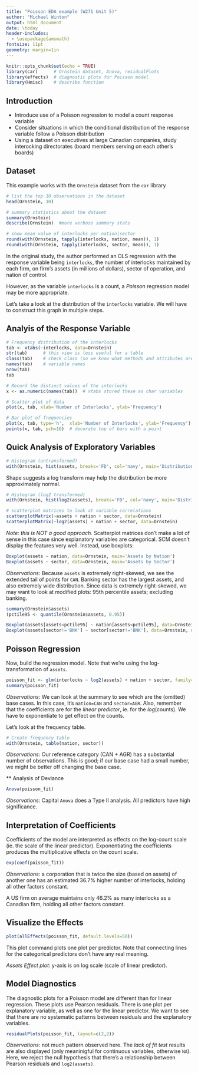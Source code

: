 ```yaml
---
title: "Poisson EDA example (W271 Unit 5)"
author: "Michael Winton"
output: html_document
date: \today
header-includes:
  - \usepackage{amsmath}
fontsize: 11pt
geometry: margin=1in
---
```


```r
knitr::opts_chunk$set(echo = TRUE)
library(car)      # Ornstein dataset, Anova, residualPlots
library(effects)  # diagnostic plots for Poisson model
library(Hmisc)    # describe function
```

## Introduction

- Introduce use of a Poisson regression to model a count response variable
- Consider situations in which the conditional distribution of the response variable follow a Poisson distribution
- Using a dataset on executives at large Canadian companies, study interocking directorates (board members serving on each other's boards)

## Dataset

This example works with the `Ornstein` dataset from the `car` library

```r
# list the top 10 observations in the dataset
head(Ornstein, 10)

# summary statistics about the dataset
summary(Ornstein)
describe(Ornstein)  #more verbose summary stats

# show mean value of interlocks per nation|sector
round(with(Ornstein, tapply(interlocks, nation, mean)), 1)
round(with(Ornstein, tapply(interlocks, sector, mean)), 1)
```

In the original study, the author performed an OLS regression with the response variable being `interlocks`, the number of interlocks maintained by each firm, on firm's assets (in millions of dollars), sector of operation, and nation of control.

However, as the variable `interlocks` is a count, a *Poisson* regression model may be more appropriate.

Let's take a look at the distribution of the `interlocks` variable.  We will have to construct this graph in multiple steps.

## Analyis of the Response Variable
```r
# Frequency distribution of the interlocks
tab <- xtabs(~interlocks, data=Ornstein)
str(tab)      # this view is less useful for a table
class(tab)    # check class (so we know what methods and attributes are available)
names(tab)    # variable names
nrow(tab)
tab

# Record the distinct values of the interlocks
x <- as.numeric(names(tab))  # xtabs stored these as char variables

# Scatter plot of data
plot(x, tab, xlab='Number of Interlocks', ylab='Frequency')

# Bar plot of frequencies
plot(x, tab, type='h',  xlab='Number of Interlocks', ylab='Frequency')
points(x, tab, pch=16)  # decorate top of bars with a point
```

## Quick Analysis of Exploratory Variables

```r
# Histogram (untransformed)
with(Ornstein, hist(assets, breaks='FD', col='navy', main='Distribution of Assets, millions'))
```

Shape suggests a log transform may help the distribution be more approximately normal.

```r
# Histogram (log2 transformed)
with(Ornstein, hist(log2(assets), breaks='FD', col='navy', main='Distribution of Log_2(Assets), millions'))

```

```r
# scatterplot matrices to look at variable correlations
scatterplotMatrix(~assets + nation + sector, data=Ornstein)
scatterplotMatrix(~log2(assets) + nation + sector, data=Ornstein)
```

*Note: this is NOT a good approach.*  Scatterplot matrices don't make a lot of sense in this case since explanatory variables are categorical.  SCM doesn't display the features very well.  Instead, use boxplots:

```r
Boxplot(assets ~ nation, data=Ornstein, main='Assets by Nation')
Boxplot(assets ~ sector, data=Ornstein, main='Assets by Sector')
```

*Observations:* Because `assets` is extremely right-skewed, we see the extended tail of points for `CAN`.   Banking sector has the largest assets, and also extremely wide distribution. Since data is extremely right-skewed, we may want to look at modified plots: 95th percentile assets; excluding banking.

```r
summary(Ornstein$assets)
(pctile95 <- quantile(Ornstein$assets, 0.95))

Boxplot(assets[assets<pctile95] ~ nation[assets<pctile95], data=Ornstein, main='Assets by Nation (Assets < ~$20B)')
Boxplot(assets[sector!='BNK'] ~ sector[sector!='BNK'], data=Ornstein, main='Assets by Sector (Excluding Banking)')

```

## Poisson Regression

Now, build the regression model.  Note that we're using the log-transformation of `assets`.

```r
poisson_fit <- glm(interlocks ~ log2(assets) + nation + sector, family=poisson(link=log), data=Ornstein)
summary(poisson_fit)
```

*Observations:* We can look at the summary to see which are the (omitted) base cases.  In this case, it's `nation=CAN` and `sector=AGR`.   Also, remember that the coefficients are for the *linear predictor*, ie. for the *log*(counts).  We have to exponentiate to get effect on the counts.

Let's look at the frequency table.

```r
# Create frequency table
with(Ornstein, table(nation, sector))
```

*Observations:* Our reference category (CAN + AGR) has a substantial number of observations.  This is good; if our base case had a small number, we might be better off changing the base case.

** Analysis of Deviance

```r
Anova(poisson_fit)
```

*Observations:* Capital `Anova` does a Type II analysis.  All predictors have high significance.

## Interpretation of Coefficients

Coefficients of the model are interpreted as effects on the log-count scale (ie. the scale of the linear predictor). Exponentiating the coefficients produces the multiplicative effects on the count scale.

```r
exp(coef(poisson_fit))
```

*Observations:* a corporation that is twice the size (based on assets) of another one has an estimated 36.7% higher number of interlocks, holding all other factors constant.

A US firm on average maintains only 46.2% as many interlocks as a Canadian firm, holding all other factors constant.

## Visualize the Effects

```r
plot(allEffects(poisson_fit, default.levels=50))
```

This plot command plots one plot per predictor.  Note that connecting lines for the categorical predictors don't have any real meaning.

*Assets Effect plot*: y-axis is on log scale (scale of linear predictor).

## Model Diagnostics

The diagnostic plots for a Poisson model are different than for linear regression.  These plots use Pearson residuals.  There is one plot per explanatory variable, as well as one for the linear predictor.  We want to see that there are no systematic patterns between residuals and the explanatory variables.

```r
residualPlots(poisson_fit, layout=c(2,2))
```

*Observations:* not much pattern observed here.  The *lack of fit test* results are also displayed (only meaninigful for continuous variables, otherwise `NA`).  Here, we reject the null hypothesis that there's a relationship between Pearson residuals and `log2(assets)`.

